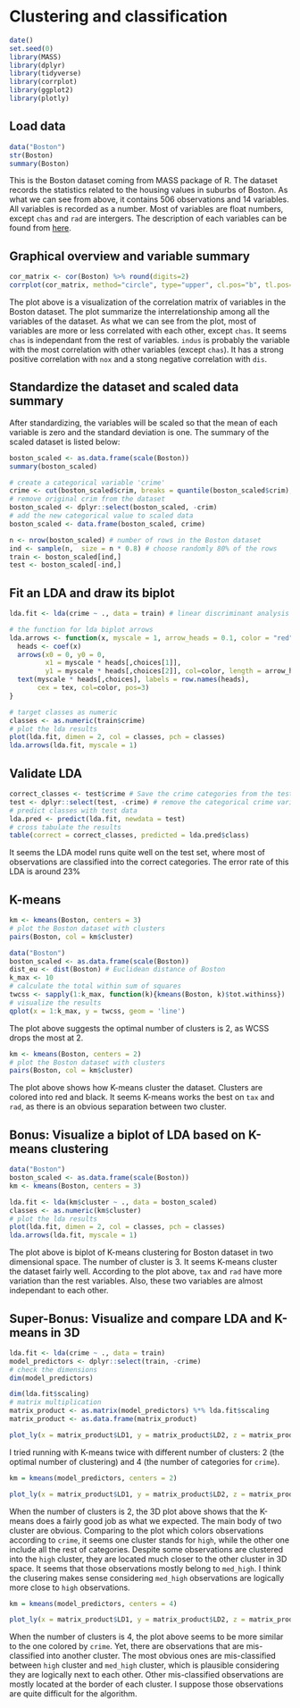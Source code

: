 
# Clustering and classification

```r
date()
set.seed(0)
library(MASS)
library(dplyr)
library(tidyverse)
library(corrplot)
library(ggplot2)
library(plotly)
```


## Load data
<!--Load the Boston data from the MASS package. Explore the structure and the dimensions of the data and describe the dataset briefly, assuming the reader has no previous knowledge of it. Details about the Boston dataset can be seen for example here. (0-1 points)-->

```r
data("Boston")
str(Boston)
summary(Boston)
```

This is the Boston dataset coming from MASS package of R. The dataset records the statistics related to the housing values in suburbs of Boston. As what we can see from above, it contains 506 observations and 14 variables. All variables is recorded as a number. Most of variables are float numbers, except `chas` and `rad` are intergers. The description of each variables can be found from [here](https://stat.ethz.ch/R-manual/R-devel/library/MASS/html/Boston.html).

## Graphical overview and variable summary
<!--Show a graphical overview of the data and show summaries of the variables in the data. Describe and interpret the outputs, commenting on the distributions of the variables and the relationships between them. (0-2 points)-->

```r
cor_matrix <- cor(Boston) %>% round(digits=2)
corrplot(cor_matrix, method="circle", type="upper", cl.pos="b", tl.pos="d", tl.cex=0.6)
```

The plot above is a visualization of the correlation matrix of variables in the Boston dataset. The plot summarize the interrelationship among all the variables of the dataset. As what we can see from the plot, most of variables are more or less correlated with each other, except `chas`. It seems `chas` is independant from the rest of variables. `indus` is probably the variable with the most correlation with other variables (except `chas`). It has a strong positive correlation with `nox` and a stong negative correlation with `dis`.

## Standardize the dataset and scaled data summary
<!--Standardize the dataset and print out summaries of the scaled data. How did the variables change? Create a categorical variable of the crime rate in the Boston dataset (from the scaled crime rate). Use the quantiles as the break points in the categorical variable. Drop the old crime rate variable from the dataset. Divide the dataset to train and test sets, so that 80% of the data belongs to the train set. (0-2 points)-->


After standardizing, the variables will be scaled so that the mean of each variable is zero and the standard deviation is one. The summary of the scaled dataset is listed below:

```r
boston_scaled <- as.data.frame(scale(Boston))
summary(boston_scaled)
```

```r
# create a categorical variable 'crime'
crime <- cut(boston_scaled$crim, breaks = quantile(boston_scaled$crim), include.lowest = TRUE, label=c("low", "med_low", "med_high", "high"))
# remove original crim from the dataset
boston_scaled <- dplyr::select(boston_scaled, -crim)
# add the new categorical value to scaled data
boston_scaled <- data.frame(boston_scaled, crime)

n <- nrow(boston_scaled) # number of rows in the Boston dataset
ind <- sample(n,  size = n * 0.8) # choose randomly 80% of the rows
train <- boston_scaled[ind,]
test <- boston_scaled[-ind,]
```

## Fit an LDA and draw its biplot
<!--Fit the linear discriminant analysis on the train set. Use the categorical crime rate as the target variable and all the other variables in the dataset as predictor variables. Draw the LDA (bi)plot. (0-3 points)-->
```r
lda.fit <- lda(crime ~ ., data = train) # linear discriminant analysis

# the function for lda biplot arrows
lda.arrows <- function(x, myscale = 1, arrow_heads = 0.1, color = "red", tex = 0.75, choices = c(1,2)){
  heads <- coef(x)
  arrows(x0 = 0, y0 = 0, 
         x1 = myscale * heads[,choices[1]], 
         y1 = myscale * heads[,choices[2]], col=color, length = arrow_heads)
  text(myscale * heads[,choices], labels = row.names(heads), 
       cex = tex, col=color, pos=3)
}

# target classes as numeric
classes <- as.numeric(train$crime)
# plot the lda results
plot(lda.fit, dimen = 2, col = classes, pch = classes)
lda.arrows(lda.fit, myscale = 1)

```

## Validate LDA
<!--Save the crime categories from the test set and then remove the categorical crime variable from the test dataset. Then predict the classes with the LDA model on the test data. Cross tabulate the results with the crime categories from the test set. Comment on the results. (0-3 points)-->
```r
correct_classes <- test$crime # Save the crime categories from the test set
test <- dplyr::select(test, -crime) # remove the categorical crime variable
# predict classes with test data
lda.pred <- predict(lda.fit, newdata = test)
# cross tabulate the results
table(correct = correct_classes, predicted = lda.pred$class)
```

It seems the LDA model runs quite well on the test set, where most of observations are classified into the correct categories. The error rate of this LDA is around 23% 

## K-means
<!--Reload the Boston dataset and standardize the dataset (we did not do this in the Exercise Set, but you should scale the variables to get comparable distances). Calculate the distances between the observations. Run k-means algorithm on the dataset. Investigate what is the optimal number of clusters and run the algorithm again. Visualize the clusters (for example with the pairs() or ggpairs() functions, where the clusters are separated with colors) and interpret the results. (0-4 points)-->

```r
km <- kmeans(Boston, centers = 3)
# plot the Boston dataset with clusters
pairs(Boston, col = km$cluster)
```

```r
data("Boston")
boston_scaled <- as.data.frame(scale(Boston))
dist_eu <- dist(Boston) # Euclidean distance of Boston
k_max <- 10
# calculate the total within sum of squares
twcss <- sapply(1:k_max, function(k){kmeans(Boston, k)$tot.withinss})
# visualize the results
qplot(x = 1:k_max, y = twcss, geom = 'line')
```
The plot above suggests the optimal number of clusters is 2, as WCSS drops the most at 2.
```r
km <- kmeans(Boston, centers = 2)
# plot the Boston dataset with clusters
pairs(Boston, col = km$cluster)
```

The plot above shows how K-means cluster the dataset. Clusters are colored into red and black. It seems K-means works the best on `tax` and `rad`, as there is an obvious separation between two cluster.


## Bonus: Visualize a biplot of LDA based on K-means clustering
<!--Bonus: Perform k-means on the original Boston data with some reasonable number of clusters (> 2). Remember to standardize the dataset. Then perform LDA using the clusters as target classes. Include all the variables in the Boston data in the LDA model. Visualize the results with a biplot (include arrows representing the relationships of the original variables to the LDA solution). Interpret the results. Which variables are the most influential linear separators for the clusters? (0-2 points to compensate any loss of points from the above exercises)-->


```r
data("Boston")
boston_scaled <- as.data.frame(scale(Boston))
km <- kmeans(Boston, centers = 3)

lda.fit <- lda(km$cluster ~ ., data = boston_scaled)
classes <- as.numeric(km$cluster)
# plot the lda results
plot(lda.fit, dimen = 2, col = classes, pch = classes)
lda.arrows(lda.fit, myscale = 1)
```

The plot above is biplot of K-means clustering for Boston dataset in two dimensional space. The number of cluster is 3. It seems K-means cluster the dataset fairly well. According to the plot above, `tax` and `rad` have more variation than the rest variables. Also, these two variables are almost independant to each other. 

## Super-Bonus: Visualize and compare LDA and K-means in 3D
<!--Super-Bonus: Run the code below for the (scaled) train data that you used to fit the LDA. The code creates a matrix product, which is a projection of the data points.
Next, install and access the plotly package. Create a 3D plot (cool!) of the columns of the matrix product using the code below.
Adjust the code: add argument color as a argument in the plot_ly() function. Set the color to be the crime classes of the train set. Draw another 3D plot where the color is defined by the clusters of the k-means. How do the plots differ? Are there any similarities? (0-3 points to compensate any loss of points from the above exercises)-->

```r
lda.fit <- lda(crime ~ ., data = train)
model_predictors <- dplyr::select(train, -crime)
# check the dimensions
dim(model_predictors)

```

```r
dim(lda.fit$scaling)
# matrix multiplication
matrix_product <- as.matrix(model_predictors) %*% lda.fit$scaling
matrix_product <- as.data.frame(matrix_product)

plot_ly(x = matrix_product$LD1, y = matrix_product$LD2, z = matrix_product$LD3, type= 'scatter3d', mode='markers', color=~train$crime)

```

I tried running with K-means twice with different number of clusters: 2 (the optimal number of clustering) and 4 (the number of categories for `crime`). 

```r

km = kmeans(model_predictors, centers = 2)

plot_ly(x = matrix_product$LD1, y = matrix_product$LD2, z = matrix_product$LD3, type= 'scatter3d', mode='markers', color=~factor(km$cluster))
```

When the number of clusters is 2, the 3D plot above shows that the K-means does a fairly good job as what we expected. The main body of two cluster are obvious. Comparing to the plot which colors observations according to `crime`, it seems one cluster stands for `high`, while the other one include all the rest of categories. Despite some observations are clustered into the `high` cluster, they are located much closer to the other cluster in 3D space. It seems that those observations mostly belong to `med_high`. I think the clusering makes sense considering `med_high` observations are logically more close to `high` observations.

```r

km = kmeans(model_predictors, centers = 4)

plot_ly(x = matrix_product$LD1, y = matrix_product$LD2, z = matrix_product$LD3, type= 'scatter3d', mode='markers', color=~factor(km$cluster))
```

When the number of clusters is 4, the plot above seems to be more similar to the one colored by `crime`. Yet, there are observations that are mis-classified into another cluster. The most obvious ones are mis-classified between `high` cluster and `med_high` cluster, which is plausible considering they are logically next to each other. Other mis-classified observations are mostly located at the border of each cluster. I suppose those observations are quite difficult for the algorithm.